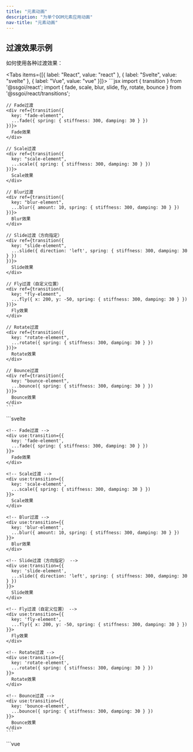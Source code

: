 ```yaml
---
title: "元素动画"
description: "为单个DOM元素应用动画"
nav-title: "元素动画"
---
```


## 过渡效果示例

如何使用各种过渡效果：

<Tabs items={[{ label: "React", value: "react" }, { label: "Svelte", value: "svelte" }, { label: "Vue", value: "vue" }]}>
  <TabPanel value="react">
    ```jsx
    import { transition } from '@ssgoi/react';
    import { fade, scale, blur, slide, fly, rotate, bounce } from '@ssgoi/react/transitions';

    // Fade过渡
    <div ref={transition({
      key: "fade-element",
      ...fade({ spring: { stiffness: 300, damping: 30 } })
    })}>
      Fade效果
    </div>

    // Scale过渡
    <div ref={transition({
      key: "scale-element",
      ...scale({ spring: { stiffness: 300, damping: 30 } })
    })}>
      Scale效果
    </div>

    // Blur过渡
    <div ref={transition({
      key: "blur-element",
      ...blur({ amount: 10, spring: { stiffness: 300, damping: 30 } })
    })}>
      Blur效果
    </div>

    // Slide过渡（方向指定）
    <div ref={transition({
      key: "slide-element",
      ...slide({ direction: 'left', spring: { stiffness: 300, damping: 30 } })
    })}>
      Slide效果
    </div>

    // Fly过渡（自定义位置）
    <div ref={transition({
      key: "fly-element",
      ...fly({ x: 200, y: -50, spring: { stiffness: 300, damping: 30 } })
    })}>
      Fly效果
    </div>

    // Rotate过渡
    <div ref={transition({
      key: "rotate-element",
      ...rotate({ spring: { stiffness: 300, damping: 30 } })
    })}>
      Rotate效果
    </div>

    // Bounce过渡
    <div ref={transition({
      key: "bounce-element",
      ...bounce({ spring: { stiffness: 300, damping: 30 } })
    })}>
      Bounce效果
    </div>
    ```
  </TabPanel>
  <TabPanel value="svelte">
    ```svelte
    <script>
      import { transition } from '@ssgoi/svelte';
      import { fade, scale, blur, slide, fly, rotate, bounce } from '@ssgoi/svelte/transitions';
    </script>

    <!-- Fade过渡 -->
    <div use:transition={{
      key: 'fade-element',
      ...fade({ spring: { stiffness: 300, damping: 30 } })
    }}>
      Fade效果
    </div>

    <!-- Scale过渡 -->
    <div use:transition={{
      key: 'scale-element',
      ...scale({ spring: { stiffness: 300, damping: 30 } })
    }}>
      Scale效果
    </div>

    <!-- Blur过渡 -->
    <div use:transition={{
      key: 'blur-element',
      ...blur({ amount: 10, spring: { stiffness: 300, damping: 30 } })
    }}>
      Blur效果
    </div>

    <!-- Slide过渡（方向指定） -->
    <div use:transition={{
      key: 'slide-element',
      ...slide({ direction: 'left', spring: { stiffness: 300, damping: 30 } })
    }}>
      Slide效果
    </div>

    <!-- Fly过渡（自定义位置） -->
    <div use:transition={{
      key: 'fly-element',
      ...fly({ x: 200, y: -50, spring: { stiffness: 300, damping: 30 } })
    }}>
      Fly效果
    </div>

    <!-- Rotate过渡 -->
    <div use:transition={{
      key: 'rotate-element',
      ...rotate({ spring: { stiffness: 300, damping: 30 } })
    }}>
      Rotate效果
    </div>

    <!-- Bounce过渡 -->
    <div use:transition={{
      key: 'bounce-element',
      ...bounce({ spring: { stiffness: 300, damping: 30 } })
    }}>
      Bounce效果
    </div>
    ```
  </TabPanel>
  <TabPanel value="vue">
    ```vue
    <template>
      <!-- Fade过渡 -->
      <div v-transition="{
        key: 'fade-element',
        ...fade({ spring: { stiffness: 300, damping: 30 } })
      }">
        Fade效果
      </div>

      <!-- Scale过渡 -->
      <div v-transition="{
        key: 'scale-element',
        ...scale({ spring: { stiffness: 300, damping: 30 } })
      }">
        Scale效果
      </div>

      <!-- Blur过渡 -->
      <div v-transition="{
        key: 'blur-element',
        ...blur({ amount: 10, spring: { stiffness: 300, damping: 30 } })
      }">
        Blur效果
      </div>

      <!-- Slide过渡（方向指定） -->
      <div v-transition="{
        key: 'slide-element',
        ...slide({ direction: 'left', spring: { stiffness: 300, damping: 30 } })
      }">
        Slide效果
      </div>

      <!-- Fly过渡（自定义位置） -->
      <div v-transition="{
        key: 'fly-element',
        ...fly({ x: 200, y: -50, spring: { stiffness: 300, damping: 30 } })
      }">
        Fly效果
      </div>

      <!-- Rotate过渡 -->
      <div v-transition="{
        key: 'rotate-element',
        ...rotate({ spring: { stiffness: 300, damping: 30 } })
      }">
        Rotate效果
      </div>

      <!-- Bounce过渡 -->
      <div v-transition="{
        key: 'bounce-element',
        ...bounce({ spring: { stiffness: 300, damping: 30 } })
      }">
        Bounce效果
      </div>
    </template>

    <script setup>
    import { transition } from '@ssgoi/vue';
    import { fade, scale, blur, slide, fly, rotate, bounce } from '@ssgoi/vue/transitions';
    </script>
    ```
  </TabPanel>
</Tabs>

## 基本结构

### TransitionConfig接口

```typescript
interface TransitionConfig {
  spring?: {
    stiffness: number; // 弹簧刚度 (默认: 300)
    damping: number; // 阻尼系数 (默认: 30)
  };
  tick?: (progress: number) => void; // in: 0→1, out: 1→0
  prepare?: (element: HTMLElement) => void; // 动画开始前的初始设置
  onStart?: () => void;
  onEnd?: () => void;
}
```

### 过渡定义

```typescript
interface Transition {
  in?: (element: HTMLElement) => TransitionConfig;
  out?: (element: HTMLElement) => TransitionConfig;
}
```

### 工作原理

1. **挂载时**: 当元素添加到DOM时执行`in`函数
2. **卸载时**: 在元素被移除前执行`out`函数
3. **动画**: 弹簧物理引擎生成进度
   - in: 0 → 1
   - out: 1 → 0
4. **tick回调**: 每帧调用以更新样式

### 过渡预设

```typescript
import { fade, scale /** etc */ } from "@ssgoi/react/transitions";
```

## 框架特定用法

<Tabs items={[{ label: "React", value: "react" }, { label: "Svelte", value: "svelte" }, { label: "Vue", value: "vue" }]}>
  <TabPanel value="react">
    ```jsx
    import { transition } from "@ssgoi/react";

    <div
      ref={transition({
        key: "unique-key",
        in: (element) => ({
          tick: (progress) => {
            element.style.opacity = progress;
            element.style.transform = `translateY(${20 * (1 - progress)}px)`;
          },
        }),
        out: (element) => ({
          tick: (progress) => {
            element.style.opacity = 1 - progress;
          },
        }),
      })}
    >
      内容
    </div>
    ```
  </TabPanel>
  
  <TabPanel value="svelte">
    ```svelte
    <script>
      import { transition } from '@ssgoi/svelte';
    </script>

    <div use:transition={{
      key: 'unique-key',
      in: (element) => ({
        tick: (progress) => {
          element.style.opacity = progress;
          element.style.transform = `translateY(${20 * (1 - progress)}px)`;
        }
      }),
      out: (element) => ({
        tick: (progress) => {
          element.style.opacity = 1 - progress;
        }
      })
    }}>
      内容
    </div>
    ```
  </TabPanel>
  
  <TabPanel value="vue">
    ```vue
    <template>
      <div v-transition="{
        key: 'unique-key',
        in: (element) => ({
          tick: (progress) => {
            element.style.opacity = progress;
            element.style.transform = `translateY(${20 * (1 - progress)}px)`;
          }
        }),
        out: (element) => ({
          tick: (progress) => {
            element.style.opacity = 1 - progress;
          }
        })
      }">
        内容
      </div>
    </template>

    <script setup>
    import { transition } from '@ssgoi/vue';
    </script>
    ```
  </TabPanel>
</Tabs>

## 进度行为

### key

- `key`必须在页面内唯一（这样即使DOM被创建后删除或删除后创建，动画状态也可以被跟踪）
- 如果`key`未设置，则根据调用位置生成默认的自动键

### in动画

- progress: 0 → 1
- 当元素出现时执行
- 不透明度从0到1，从小尺寸到原始尺寸

### out动画

- progress: 1 → 0
- 当元素消失时执行
- 不透明度从1到0，从原始尺寸到小尺寸

```jsx
// 示例：in和out的区别
{
  in: (element) => ({
    tick: (progress) => {
      // progress: 0 → 1
      element.style.opacity = progress;  // 0 → 1
    }
  }),
  out: (element) => ({
    tick: (progress) => {
      // progress: 1 → 0
      element.style.opacity = progress;  // 1 → 0
    }
  })
}
```

## prepare回调

动画开始前准备DOM元素的阶段：

```jsx
{
  in: {
    prepare: (element) => {
      // 在tick执行前设置初始状态
      element.style.willChange = 'opacity, transform';
    },
    tick: (progress) => ({
      opacity: progress,
      transform: `translateY(${20 * (1 - progress)}px)`
    })
  }
}
```
